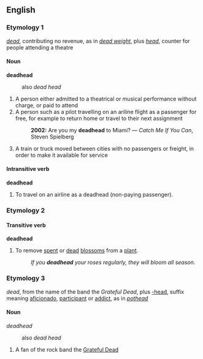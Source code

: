 ==English==

===Etymology 1===
''[[dead]]'', contributing no revenue, as in ''[[dead weight]]'', plus ''[[head]]'', counter for people attending a theatre

====Noun====
'''deadhead'''
:also ''dead head''
#A person either admitted to a theatrical or musical performance without charge, or paid to attend
#A person such as a pilot travelling on an ariline flight as a passenger for free, for example to return home or travel to their next  assignment
#:'''2002:''' Are you my '''deadhead''' to Miami? &mdash; ''Catch Me If You Can'', Steven Spielberg
#A train or truck moved between cities with no passengers or freight, in order to make it available for service

====Intransitive verb====
'''deadhead'''
#To travel on an airline as a deadhead (non-paying passenger).

===Etymology 2===
{{substub}}

====Transitive verb====
'''deadhead'''
#To remove [[spent]] or [[dead]] [[blossom]]s from a [[plant]].
#:''If you '''deadhead''' your roses regularly, they will bloom all season.''

===Etymology 3===


''dead'', from the name of the band the ''Grateful Dead'', plus [[-head]], suffix meaning [[aficionado]], [[participant]] or [[addict]], as in ''[[pothead]]''

====Noun====

''deadhead''
:also ''dead head''

#A fan of the rock band the [[w:Grateful Dead|Grateful Dead]]